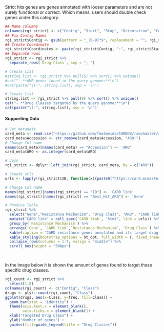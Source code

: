 
Strict hits genes are genes annotated with looser parameters and are not surely functional or correct. Which means, users should double check genes under this category.

```r
## Name columns
colnames(rgi_strict) <- c("Contig", "Start", "Stop", "Orientation", "Cut_Off", "Best_Hit_ARO", "ARO", "Drug Class", "Resistance Mechanism", "AMR Gene Family")
## Fix Contig Names
rgi_strict$Contig <- gsub(pattern = "_[0-9]*$", replacement = "", rgi_strict$Contig)
## Create Coordinate
rgi_strict$Coordinates <- paste(rgi_strict$Contig, ":", rgi_strict$Start, "-", rgi_strict$Stop, sep = '')
## Separate rows
rgi_strict <- rgi_strict %>%
  separate_rows(`Drug Class`, sep = "; ")

# Create List
#string.list <- rgi_strict %>% pull(6) %>% sort() %>% unique()
#cat("- **AMR genes found in the query genome:**\n")
#cat(paste("\t-", string.list), sep = '\n')

# Create List
string.list <- rgi_strict %>% pull(8) %>% sort() %>% unique()
cat("- **Drug Classes targeted by the query genome:**\n")
cat(paste("\t-", string.list), sep = '\n')
```

#### Supporting Data

```r
# Get metadata
card_meta <- read.csv("https://github.com/fmalmeida/CARDDB/raw/master/aro.tsv", sep = "\t")
card_meta$Accession <- str_remove(card_meta$Accession, "ARO:")
# Change Col name
names(card_meta)[names(card_meta) == "Accession"] <- 'ARO'
card_meta$ARO <- as.integer(card_meta$ARO)

# Join
rgi_strict <- dplyr::left_join(rgi_strict, card_meta, by = c("ARO"))

# Create urls
urls <- lapply(rgi_strict$ID, function(x){paste0("https://card.mcmaster.ca/ontology/", x)})

# Change Col name
names(rgi_strict)[names(rgi_strict) == "ID"] <- 'CARD link'
names(rgi_strict)[names(rgi_strict) == "Best_Hit_ARO"] <- 'Gene'

# Produce Table
rgi_strict %>%
  select("Gene","Resistance Mechanism", "Drug Class", "ARO", "CARD link", "Coordinates", "Description") %>%
  mutate("CARD link" = cell_spec(`CARD link`, "html", link = urls)) %>%
  group_by(`Resistance Mechanism`) %>%
  arrange(`Gene`, `CARD link`,`Resistance Mechanism`, `Drug Class`) %>%
  kable(caption = "CARD resistance genes annotated and its target drug classes", escape = FALSE) %>%
  kable_styling(bootstrap_options = bt_opt, full_width = T, fixed_thead = T, font_size = 12) %>%
  collapse_rows(columns = 1:7, valign = "middle") %>%
  scroll_box(height = "500px")
```

<br>

In the image below it is shown the amount of genes found to target these specific drug classes.

```r
rgi_count <- rgi_strict %>%
  select(1,8)
colnames(rgi_count) <- c("Contig", "Class")
drugs <- plyr::count(rgi_count, "Class")
ggplot(drugs, aes(x=Class, y=freq, fill=Class)) +
  geom_bar(stat = "identity") +
  theme(axis.text.x = element_blank(),
        axis.ticks.x = element_blank()) +
  xlab("Targeted Drug Class") +
  ylab("Number of genes") +
  guides(fill=guide_legend(title = "Drug Classes"))
```
